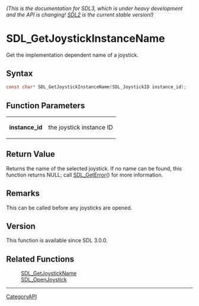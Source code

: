 ====== (This is the documentation for SDL3, which is under heavy development and the API is changing! [https://wiki.libsdl.org/ SDL2] is the current stable version!) ======
= SDL_GetJoystickInstanceName =

Get the implementation dependent name of a joystick.

== Syntax ==

<syntaxhighlight lang='c'>
const char* SDL_GetJoystickInstanceName(SDL_JoystickID instance_id);
</syntaxhighlight>

== Function Parameters ==

{|
|'''instance_id'''
|the joystick instance ID
|}

== Return Value ==

Returns the name of the selected joystick. If no name can be found, this
function returns NULL; call [[SDL_GetError]]() for more information.

== Remarks ==

This can be called before any joysticks are opened.

== Version ==

This function is available since SDL 3.0.0.

== Related Functions ==

:[[SDL_GetJoystickName]]
:[[SDL_OpenJoystick]]

----
[[CategoryAPI]]


